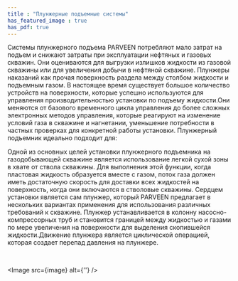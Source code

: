```yaml
---
title : "Плунжерные подъемные системы"
has_featured_image : true
has_pdf: true
---
```


Системы плунжерного подъема PARVEEN потребляют мало затрат на подъем и снижают затраты при эксплуатации нефтяных и газовых скважин. Они оцениваются для выгрузки излишков жидкости из газовой скважины или для увеличения добычи в нефтяной скважине. Плунжеры наказаний как прочая поверхность раздела между столбом жидкости и подъемным газом. В настоящее время существует большое количество устройств на поверхности, которые успешно используются для управления производительностью установки по подъему жидкости.Они меняются от базового временного цикла управления до более сложных электронных методов управления, которые реагируют на изменение условий газа в скважине и нагнетании, уменьшение потребности в частных проверках для конкретной работы установки. Плунжерный подъемник идеально подходит для:

Одной из основных целей установки плунжерного подъемника на газодобывающей скважине является использование легкой сухой зоны в хвате от ствола скважины. Для выполнения этой функции, когда пластовая жидкость образуется вместе с газом, поток газа должен иметь достаточную скорость для доставки всех жидкостей на поверхность, когда они включаются в стволовые скважины. Сердцем установки является сам плунжер, который PARVEEN предлагает в нескольких вариантах применения для использования различных требований к скважине. Плунжер устанавливается в колонну насосно-компрессорных труб и становится границей между жидкостью и газами по мере увеличения на поверхности для выделения скопившейся жидкости.Движение плунжера является циклической операцией, которая создает перепад давления на плунжере.

<br />

<Image src={image} alt={''} />